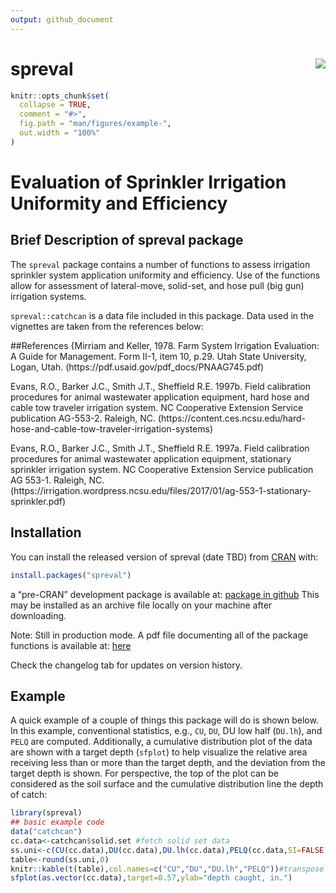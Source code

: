 ```yaml
---
output: github_document
---
```


# spreval <img src="man/figures/apple-touch-icon-120x120.png" align="right" />

<!-- README.md is generated from README.Rmd. Please edit that file -->

```r
knitr::opts_chunk$set(
  collapse = TRUE,
  comment = "#>",
  fig.path = "man/figures/example-",
  out.width = "100%"
)
```

# Evaluation of Sprinkler Irrigation Uniformity and Efficiency

<!-- badges: start -->
<!-- badges: end -->


## Brief Description of spreval package
The `spreval` package contains a number of functions to assess irrigation sprinkler system application uniformity and efficiency.  Use of the functions allow for assessment of lateral-move, solid-set, and hose pull (big gun) irrigation systems.

`spreval::catchcan` is a data file included in this package. Data used in the vignettes are taken from the references below:

##References
{Mirriam and Keller, 1978. Farm System Irrigation Evaluation: A Guide for Management.
Form II-1, item 10, p.29.
Utah State University, Logan, Utah. (https://pdf.usaid.gov/pdf_docs/PNAAG745.pdf)

Evans, R.O., Barker J.C., Smith J.T., Sheffield R.E. 1997b.  Field calibration procedures for animal wastewater application equipment, hard hose and cable tow traveler irrigation system. NC Cooperative Extension Service publication  AG-553-2.  Raleigh, NC.
(https://content.ces.ncsu.edu/hard-hose-and-cable-tow-traveler-irrigation-systems)

Evans, R.O., Barker J.C., Smith J.T., Sheffield R.E. 1997a.  Field calibration procedures for animal wastewater application equipment, stationary sprinkler irrigation system. NC Cooperative Extension Service publication AG 553-1.  Raleigh, NC.
(https://irrigation.wordpress.ncsu.edu/files/2017/01/ag-553-1-stationary-sprinkler.pdf)



## Installation

You can install the released version of spreval (date TBD) from [CRAN](https://CRAN.R-project.org) with:

``` r
install.packages("spreval")
```
a "pre-CRAN" development package is available  at:
[package in github](https://github.com/glgrabow/spreval/blob/master/packages/spreval_0.1.0.900.tar.gz)
This may be installed as an archive file locally on your machine after downloading.

Note: Still in production mode.  A pdf file documenting all of the package functions is available at: [here](https://github.com/glgrabow/spreval/blob/master/docs/spreval.pdf)

Check the changelog tab for updates on version history.

## Example

A quick example of a couple of things this package will do is shown below.  In this example,
conventional statistics, e.g., `CU`, `DU`, DU low half (`DU.lh`), and `PELQ` are computed.  Additionally, a cumulative distribution plot of the data are shown with a target depth (`sfplot`) to help visualize the relative area receiving less than or more than the target depth, and the deviation from the target depth is shown.  For perspective, the top of the plot can be considered as the soil surface and the cumulative distribution line the depth of catch:


```r
library(spreval)
## basic example code
data("catchcan")
cc.data<-catchcan$solid.set #fetch solid set data
ss.uni<-c(CU(cc.data),DU(cc.data),DU.lh(cc.data),PELQ(cc.data,SI=FALSE,rate=16.98,ss=80,sl=80,dur=2.25))# use U.S. cust. units
table<-round(ss.uni,0)
knitr::kable(t(table),col.names=c("CU","DU","DU.lh","PELQ"))#transpose array (table) for display
sfplot(as.vector(cc.data),target=0.57,ylab="depth caught, in.")
```



